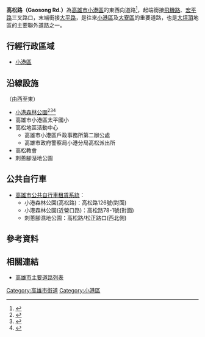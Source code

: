 {{Infobox TwRoad2
|bgcolorh=DARKGREEN
|colorh=white
|code=
|name= 高松路
|enname= Gaosong Rd.
|level= 一般道路
|length=
|sec=
|lastext=
|line=
|start= [[飛機路_(高雄市)|飛機路]]、[[宏平路|宏平路]]
|end= [[大平路|大平路]]
|junc= 
|img=
|cap=
|size=
|left= [[飛機路_(高雄市)|飛機路]]、[[宏平路|宏平路]]
|right= [[大平路|大平路]]
|leftlink= 飛機路、宏平路
|leftdirection= W
|rightlink= 大平路
|rightdirection= E
|SN=
|SNtype=
|SNNum=
|SN2=
|SN2type=
|SN2Num=
|SN3=
|SN3type=
|SN3Num=
}}
'''高松路（Gaosong Rd.）'''為[[高雄市|高雄市]][[小港區|小港區]]的東西向道路<ref>{{Cite web |url=https://tw.appledaily.com/home/20060805/W4EYLLJAE3SCZ6VFCPM2EAKX5M/ |title=小港高松路周邊 推案增溫 綠意為伴 透天別墅600~700萬元 |accessdate=2020-07-18 |archive-date=2020-07-18 |archive-url=https://web.archive.org/web/20200718125246/https://tw.appledaily.com/home/20060805/W4EYLLJAE3SCZ6VFCPM2EAKX5M/ |dead-url=no }}</ref>，起端銜接[[飛機路_(高雄市)|飛機路]]、[[宏平路|宏平路]]三叉路口，末端銜接[[大平路|大平路]]，是往來[[小港區|小港區]]及[[大寮區|大寮區]]的重要道路，也是[[大坪頂_(高雄市)|大坪頂]]地區的主要聯外道路之一。
== 行經行政區域 ==
* [[小港區|小港區]]
== 沿線設施 ==
（由西至東）
* [[小港森林公園|小港森林公園]]<ref>{{Cite web |url=https://www.chinatimes.com/newspapers/20170418000542-260107 |title=高松綠園道 最獲居民認同 |accessdate=2020-07-18 |archive-date=2020-07-18 |archive-url=https://web.archive.org/web/20200718125247/https://www.chinatimes.com/newspapers/20170418000542-260107 |dead-url=no }}</ref><ref>{{Cite web |url=https://estate.ltn.com.tw/article/6867 |title=少康營區變身公園 月底亮相 |accessdate=2020-07-18 |archive-date=2020-07-18 |archive-url=https://web.archive.org/web/20200718125246/https://estate.ltn.com.tw/article/6867 |dead-url=no }}</ref><ref>{{Cite web |url=https://news.housefun.com.tw/news/article/538755213476.html |title=高雄「新都肺」小港森林公園　預計12月下旬完工啟用 |accessdate=2020-07-18 |archive-date=2020-07-18 |archive-url=https://web.archive.org/web/20200718134146/https://news.housefun.com.tw/news/article/538755213476.html |dead-url=no }}</ref>
* 高雄市小港區太平國小
* 高松地區活動中心
** 高雄市小港區戶政事務所第二辦公處
** 高雄市政府警察局小港分局高松派出所
* 高松教會
* 刺蔥腳溼地公園
== 公共自行車 ==
* [[高雄市公共自行車租賃系統|高雄市公共自行車租賃系統]]：
** 小港森林公園(高松路)：高松路126號(對面)
** 小港森林公園(近營口路)：高松路78-1號(對面)
** 刺蔥腳濕地公園：高松路/松正路口(西北側)

== 參考資料 ==
{{Reflist}}
== 相關連結 ==
* [[高雄市主要道路列表|高雄市主要道路列表]]

{{高雄市重要道路}}

[[Category:高雄市街道|Category:高雄市街道]]
[[Category:小港區|Category:小港區]]